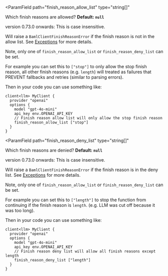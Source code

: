 <ParamField
  path="finish_reason_allow_list"
  type="string[]"
>
  Which finish reasons are allowed? **Default: `null`**

  <Warning>version 0.73.0 onwards: This is case insensitive.</Warning>

  Will raise a `BamlClientFinishReasonError` if the finish reason is not in the allow list. See [Exceptions](/guide/baml-basics/error-handling#bamlclientfinishreasonerror) for more details.

  Note, only one of `finish_reason_allow_list` or `finish_reason_deny_list` can be set.

  For example you can set this to `["stop"]` to only allow the stop finish reason, all other finish reasons (e.g. `length`) will treated as failures that PREVENT fallbacks and retries (similar to parsing errors).

  Then in your code you can use something like:
  ```baml
  client<llm> MyClient {
    provider "openai"
    options {
      model "gpt-4o-mini"
      api_key env.OPENAI_API_KEY
      // Finish reason allow list will only allow the stop finish reason
      finish_reason_allow_list ["stop"]
    }
  }
  ```
</ParamField>

<ParamField
  path="finish_reason_deny_list"
  type="string[]"
>
  Which finish reasons are denied? **Default: `null`**

  <Warning>version 0.73.0 onwards: This is case insensitive.</Warning>

  Will raise a `BamlClientFinishReasonError` if the finish reason is in the deny list. See [Exceptions](/guide/baml-basics/error-handling#bamlclientfinishreasonerror) for more details.

  Note, only one of `finish_reason_allow_list` or `finish_reason_deny_list` can be set.

  For example you can set this to `["length"]` to stop the function from continuing if the finish reason is `length`. (e.g. LLM was cut off because it was too long).

  Then in your code you can use something like:
  ```baml
  client<llm> MyClient {
    provider "openai"
    options {
      model "gpt-4o-mini"
      api_key env.OPENAI_API_KEY
      // Finish reason deny list will allow all finish reasons except length
      finish_reason_deny_list ["length"]
    }
  }
  ```
</ParamField>
